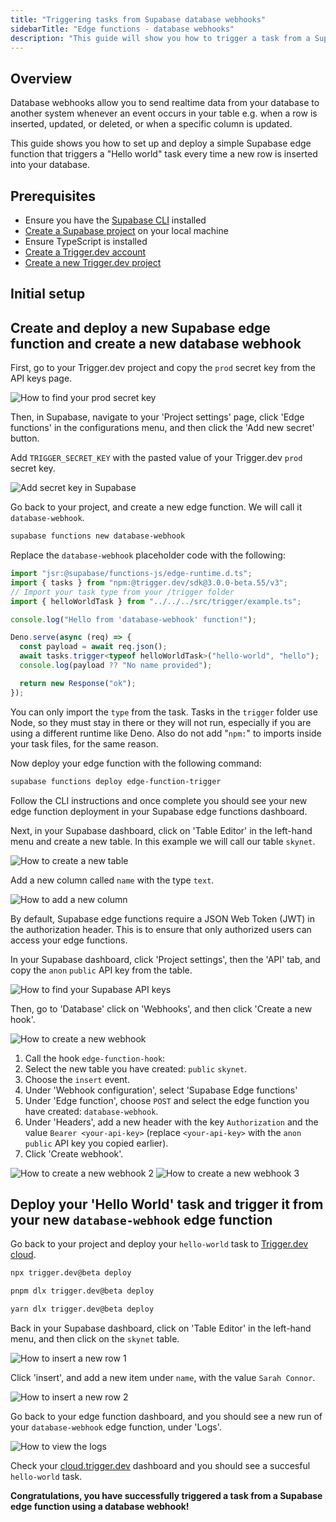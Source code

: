 ```yaml
---
title: "Triggering tasks from Supabase database webhooks"
sidebarTitle: "Edge functions - database webhooks"
description: "This guide will show you how to trigger a task from a Supabase edge function, and then view the run."
---
```



## Overview

Database webhooks allow you to send realtime data from your database to another system whenever an event occurs in your table e.g. when a row is inserted, updated, or deleted, or when a specific column is updated.

This guide shows you how to set up and deploy a simple Supabase edge function that triggers a "Hello world" task every time a new row is inserted into your database.

## Prerequisites

- Ensure you have the [Supabase CLI](https://supabase.com/docs/guides/cli/getting-started) installed
- [Create a Supabase project](https://supabase.com/docs/guides/functions/quickstart#initialize-a-project) on your local machine
- Ensure TypeScript is installed
- [Create a Trigger.dev account](https://cloud.trigger.dev)
- [Create a new Trigger.dev project](/guides/dashboard/creating-a-project)

## Initial setup

<Steps>
  <SupabasePrerequisites />
  <CliInitStep />
  <CliDevStep />
  <CliRunTestStep />
  <CliViewRunStep />
</Steps>

## Create and deploy a new Supabase edge function and create a new database webhook

<Steps>

<Step title="Add your Trigger.dev prod secret key in Supabase">

First, go to your Trigger.dev project and copy the `prod` secret key from the API keys page.

![How to find your prod secret key](/images/api-key-prod.png)

Then, in Supabase, navigate to your 'Project settings' page, click 'Edge functions' in the configurations menu, and then click the 'Add new secret' button.

Add `TRIGGER_SECRET_KEY` with the pasted value of your Trigger.dev `prod` secret key.

![Add secret key in Supabase](/images/supabase-keys-1.png)

</Step>

<Step title="Create a new edge function using the Supabase CLI">

Go back to your project, and create a new edge function. We will call it `database-webhook`.

```bash
supabase functions new database-webhook
```

</Step>

<Step title="Update the edge function code">

Replace the `database-webhook` placeholder code with the following:

```ts /database-webhook/index.ts
import "jsr:@supabase/functions-js/edge-runtime.d.ts";
import { tasks } from "npm:@trigger.dev/sdk@3.0.0-beta.55/v3";
// Import your task type from your /trigger folder
import { helloWorldTask } from "../../../src/trigger/example.ts";

console.log("Hello from 'database-webhook' function!");

Deno.serve(async (req) => {
  const payload = await req.json();
  await tasks.trigger<typeof helloWorldTask>("hello-world", "hello");
  console.log(payload ?? "No name provided");

  return new Response("ok");
});
```

<Note>You can only import the `type` from the task.</Note>
<Note>
  Tasks in the `trigger` folder use Node, so they must stay in there or they will not run,
  especially if you are using a different runtime like Deno. Also do not add "`npm:`" to imports
  inside your task files, for the same reason.
</Note>

</Step>

<Step title="Deploy your edge function using the Supabase CLI">

Now deploy your edge function with the following command:

```bash
supabase functions deploy edge-function-trigger
```

Follow the CLI instructions and once complete you should see your new edge function deployment in your Supabase edge functions dashboard.

</Step>

<Step title="Create a new database">

Next, in your Supabase dashboard, click on 'Table Editor' in the left-hand menu and create a new table. In this example we will call our table `skynet`.

![How to create a new table](/images/supabase-new-table-1.png)

Add a new column called `name` with the type `text`.

![How to add a new column](/images/supabase-new-table-2.png)

</Step>

<Step title="Configure JWT settings">

By default, Supabase edge functions require a JSON Web Token (JWT) in the authorization header. This is to ensure that only authorized users can access your edge functions.

In your Supabase dashboard, click 'Project settings', then the 'API' tab, and copy the `anon` `public` API key from the table.

![How to find your Supabase API keys](/images/supabase-api-key.png)

Then, go to 'Database' click on 'Webhooks', and then click 'Create a new hook'.

![How to create a new webhook](/images/supabase-create-webhook-1.png)

1. Call the hook `edge-function-hook`:
2. Select the new table you have created: `public` `skynet`.
3. Choose the `insert` event.
4. Under 'Webhook configuration', select 'Supabase Edge functions'
5. Under 'Edge function', choose `POST` and select the edge function you have created: `database-webhook`.
6. Under 'Headers', add a new header with the key `Authorization` and the value `Bearer <your-api-key>` (replace `<your-api-key>` with the `anon` `public` API key you copied earlier).
7. Click 'Create webhook'.

![How to create a new webhook 2](/images/supabase-create-webhook-2.png)
![How to create a new webhook 3](/images/supabase-create-webhook-3.png)

</Step>

</Steps>

## Deploy your 'Hello World' task and trigger it from your new `database-webhook` edge function

<Steps>

<Step title="Deploy your 'Hello World' task">

Go back to your project and deploy your `hello-world` task to [Trigger.dev cloud](https://cloud.trigger.dev).

<CodeGroup>

```bash npm
npx trigger.dev@beta deploy
```

```bash pnpm
pnpm dlx trigger.dev@beta deploy
```

```bash yarn
yarn dlx trigger.dev@beta deploy
```

</CodeGroup>

</Step>

<Step title="Trigger your new database webhook edge function">

Back in your Supabase dashboard, click on 'Table Editor' in the left-hand menu, and then click on the `skynet` table.

![How to insert a new row 1](/images/supabase-new-table-3.png)

Click 'insert', and add a new item under `name`, with the value `Sarah Connor`.

![How to insert a new row 2](/images/supabase-new-table-4.png)

Go back to your edge function dashboard, and you should see a new run of your `database-webhook` edge function, under 'Logs'.

![How to view the logs](/images/supabase-logs.png)

Check your [cloud.trigger.dev](http://cloud.trigger.dev) dashboard and you should see a succesful `hello-world` task.

**Congratulations, you have successfully triggered a task from a Supabase edge function using a database webhook!**

</Step>

</Steps>

<UsefulNextSteps />
